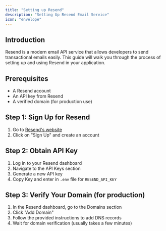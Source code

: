 ```yaml
---
title: "Setting up Resend"
description: "Setting Up Resend Email Service"
icon: "envelope"
---
```


## Introduction

Resend is a modern email API service that allows developers to send transactional emails easily.
This guide will walk you through the process of setting up and using Resend in your application.

## Prerequisites

- A Resend account
- An API key from Resend
- A verified domain (for production use)

## Step 1: Sign Up for Resend

1. Go to [Resend's website](https://resend.com)
2. Click on "Sign Up" and create an account

## Step 2: Obtain API Key

1. Log in to your Resend dashboard
2. Navigate to the API Keys section
3. Generate a new API key
4. Copy Key and enter in `.env` file for `RESEND_API_KEY`

## Step 3: Verify Your Domain (for production)

1. In the Resend dashboard, go to the Domains section
2. Click "Add Domain"
3. Follow the provided instructions to add DNS records
4. Wait for domain verification (usually takes a few minutes)
